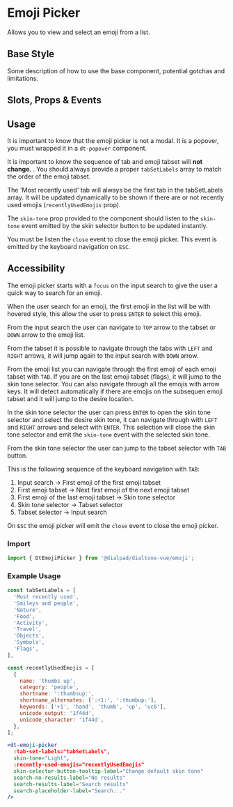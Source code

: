 

<Meta of={EmojiPickerStories}/>

# Emoji Picker

<Subtitle>
  Allows you to view and select an emoji from a list.
</Subtitle>

## Base Style

Some description of how to use the base component, potential gotchas and limitations.

<Canvas>
  <Story of={EmojiPickerStories.Default} />
</Canvas>

## Slots, Props & Events

<Controls />

## Usage

It is important to know that the emoji picker is not a modal. It is a popover, you must wrapped it in a `dt-popover` component.

It is important to know the sequence of tab and emoji tabset will **not change**.
.
You should always provide a proper `tabSetLabels` array to match the order of the emoji tabset.

The 'Most recently used' tab will always be the first tab in the tabSetLabels array.
It will be updated dynamically to be shown if there are or not recently used emojis (`recentlyUsedEmojis` prop).

The `skin-tone` prop provided to the component should listen to
the `skin-tone` event emitted by the skin selector button to be updated instantly.

You must be listen the `close` event to close the emoji picker. This event is emitted by the keyboard navigation on `ESC`.

## Accessibility

The emoji picker starts with a `focus` on the input search to give the user a quick way to search for an emoji.

When the user search for an emoji, the first emoji in the list will be with hovered style,
this allow the user to press `ENTER` to select this emoji.

From the input search the user can navigate to `TOP` arrow to the tabset or `DOWN` arrow to the emoji list.

From the tabset it is possible to navigate through the tabs with `LEFT` and `RIGHT` arrows,
it will jump again to the input search with `DOWN` arrow.

From the emoji list you can navigate through the first emoji of each emoji tabset with `TAB`.
If you are on the last emoji tabset (flags), it will jump to the skin tone selector.
You can also navigate through all the emojis with arrow keys.
It will detect automatically if there are emojis on the subsequen emoji tabset and it will jump to the desire location.

In the skin tone selector the user can press `ENTER` to open the skin tone selector and select the desire skin tone,
it can navigate through with `LEFT` and `RIGHT` arrows and select with `ENTER`.
This selection will close the skin tone selector and emit the `skin-tone` event with the selected skin tone.

From the skin tone selector the user can jump to the tabset selector with `TAB` button.

This is the following sequence of the keyboard navigation with `TAB`:

1. Input search -> First emoji of the first emoji tabset
2. First emoji tabset -> Next first emoji of the next emoji tabset
3. First emoji of the last emoji tabset -> Skin tone selector
4. Skin tone selector -> Tabset selector
5. Tabset selector -> Input search

On `ESC` the emoji picker will emit the `close` event to close the emoji picker.

### Import

```jsx
import { DtEmojiPicker } from '@dialpad/dialtone-vue/emoji';
```

### Example Usage

```jsx
const tabSetLabels = [
  'Most recently used',
  'Smileys and people',
  'Nature',
  'Food',
  'Activity',
  'Travel',
  'Objects',
  'Symbols',
  'Flags',
],

const recentlyUsedEmojis = [
  {
    name: 'thumbs up',
    category: 'people',
    shortname: ':thumbsup:',
    shortname_alternates: [':+1:', ':thumbup:'],
    keywords: ['+1', 'hand', 'thumb', 'up', 'uc6'],
    unicode_output: '1f44d',
    unicode_character: '1f44d',
  },
];

<dt-emoji-picker
  :tab-set-labels="tabSetLabels",
  skin-tone="Light",
  :recently-used-emojis="recentlyUsedEmojis"
  skin-selector-button-tooltip-label="Change default skin tone"
  search-no-results-label="No results"
  search-results-label="Search results"
  search-placeholder-label="Search..."
/>
```
